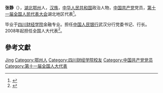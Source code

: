 {{Otheruses|张静}}
'''张静'''（{{bd|1949年||}}），[[湖北省|湖北]][[鄂州市|鄂州]]人，[[汉族|汉族]]，[[中华人民共和国|中华人民共和国]]政治人物，[[中国共产党|中国共产党]]党员，[[第十一届全国人民代表大会|第十一届全国人民代表大会]]湖北地区代表<ref>{{cite web|title=第十一届全国人大代表|url=http://news.xinhuanet.com/ziliao/2008-03/03/content_7708230.htm?node=36628|accessdate=2014-01-07|publisher=新华网|archive-date=2014-01-10|archive-url=https://web.archive.org/web/20140110211415/http://news.xinhuanet.com/ziliao/2008-03/03/content_7708230.htm?node=36628|dead-url=no}}</ref>。

毕业于[[西南财经大学|四川财经学院]]金融专业。担任[[中国人民银行|中国人民银行]]武汉分行党委书记、行长。2008年起担任全国人大代表<ref>{{cite news|title=全国人大代表信息-张静|url=http://210.82.31.1:8084/delegate/viewDelegate.action?dbid=111614|accessdate=2013-04-05|newspaper=全国人大网|archiveurl=https://web.archive.org/web/20140505055233/http://www.npc.gov.cn/delegate/viewDelegate.action?dbid=111614|archivedate=2014-05-05|dead-url=yes}}</ref>。

== 參考文獻 ==
{{reflist}}

{{Authority control}}
{{DEFAULTSORT:Zhang张}}
[[Category:张姓|Jing]]
[[Category:鄂州人|Category:鄂州人]]
[[Category:四川财经学院校友|Category:四川财经学院校友]]
[[Category:中国共产党党员|Category:中国共产党党员]]
[[Category:第十一届全国人大代表|Category:第十一届全国人大代表]]